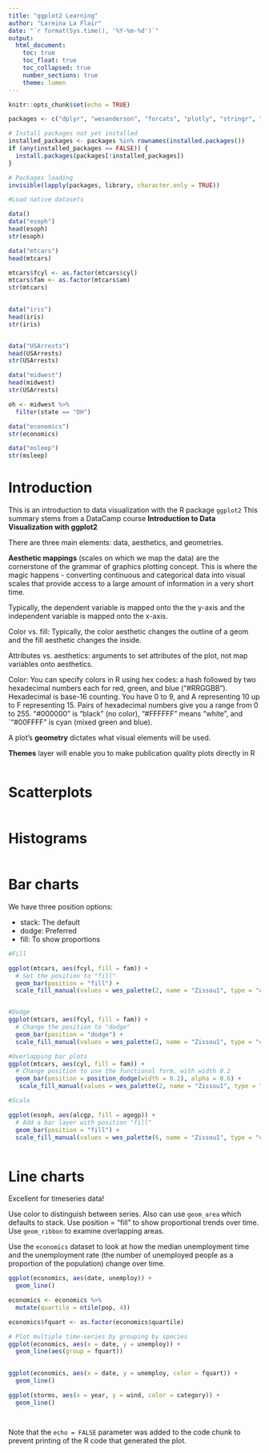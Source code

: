 ```yaml
---
title: "ggplot2 Learning"
author: "Lareina La Flair"
date: "`r format(Sys.time(), '%Y-%m-%d')`"
output: 
  html_document:
    toc: true
    toc_float: true
    toc_collapsed: true
    number_sections: true
    theme: lumen
---
```


```r
knitr::opts_chunk$set(echo = TRUE)

packages <- c("dplyr", "wesanderson", "forcats", "plotly", "stringr", "tidyr", "data.table", "purrr")

# Install packages not yet installed
installed_packages <- packages %in% rownames(installed.packages())
if (any(installed_packages == FALSE)) {
  install.packages(packages[!installed_packages])
}

# Packages loading
invisible(lapply(packages, library, character.only = TRUE))

#Load native datasets

data()
data("esoph")
head(esoph)
str(esoph)

data("mtcars")
head(mtcars)

mtcars$fcyl <- as.factor(mtcars$cyl)
mtcars$fam <- as.factor(mtcars$am)
str(mtcars)

 
data("iris")
head(iris)
str(iris)


data("USArrests")
head(USArrests)
str(USArrests)

data("midwest")
head(midwest)
str(USArrests)

oh <- midwest %>% 
  filter(state == "OH")

data("economics")
str(economics)

data("msleep")
str(msleep)

```

# Introduction

This is an introduction to data visualization with the R package `ggplot2` This summary stems from a DataCamp course **Introduction to Data Visualization with ggplot2**

There are three main elements: data, aesthetics, and geometries.

**Aesthetic mappings** (scales on which we map the data) are the cornerstone of the grammar of graphics plotting concept. This is where the magic happens - converting continuous and categorical data into visual scales that provide access to a large amount of information in a very short time.

Typically, the dependent variable is mapped onto the the y-axis and the independent variable is mapped onto the x-axis.

Color vs. fill: Typically, the color aesthetic changes the outline of a geom and the fill aesthetic changes the inside.

Attributes vs. aesthetics: arguments to set attributes of the plot, not map variables onto aesthetics.

Color: You can specify colors in R using hex codes: a hash followed by two hexadecimal numbers each for red, green, and blue ("#RRGGBB"). Hexadecimal is base-16 counting. You have 0 to 9, and A representing 10 up to F representing 15. Pairs of hexadecimal numbers give you a range from 0 to 255. "#000000" is "black" (no color), "#FFFFFF" means "white", and `"#00FFFF" is cyan (mixed green and blue).

A plot’s **geometry** dictates what visual elements will be used.

**Themes** layer will enable you to make publication quality plots directly in R




```r
```

# Scatterplots


```r
```

# Histograms



```r


```

# Bar charts

We have three position options:

- stack: The default
- dodge: Preferred
- fill: To show proportions


```r

#Fill

ggplot(mtcars, aes(fcyl, fill = fam)) +
  # Set the position to "fill"
  geom_bar(position = "fill") +  
  scale_fill_manual(values = wes_palette(2, name = "Zissou1", type = "continuous"))


#Dodge
ggplot(mtcars, aes(fcyl, fill = fam)) +
  # Change the position to "dodge"
  geom_bar(position = "dodge") +
  scale_fill_manual(values = wes_palette(2, name = "Zissou1", type = "continuous"))

#Overlapping bar plots
ggplot(mtcars, aes(cyl, fill = fam)) +
  # Change position to use the functional form, with width 0.2
  geom_bar(position = position_dodge(width = 0.2), alpha = 0.6) +
   scale_fill_manual(values = wes_palette(2, name = "Zissou1", type = "continuous"))

#Scale

ggplot(esoph, aes(alcgp, fill = agegp)) +
  # Add a bar layer with position "fill"
  geom_bar(position = "fill") +
  scale_fill_manual(values = wes_palette(6, name = "Zissou1", type = "continuous"))



```

# Line charts

Excellent for timeseries data!

Use color to distinguish between series. Also can use `geom_area` which defaults to stack. Use position = "fill" to show proportional trends over time. Use `geom_ribbon` to examine overlapping areas.

Use the `economics` dataset to look at how the median unemployment time and the unemployment rate (the number of unemployed people as a proportion of the population) change over time.

```r

ggplot(economics, aes(date, unemploy)) +
  geom_line()

economics <- economics %>% 
  mutate(quartile = ntile(pop, 4))

economics$fquart <- as.factor(economics$quartile)

# Plot multiple time-series by grouping by species
ggplot(economics, aes(x = date, y = unemploy)) +
  geom_line(aes(group = fquart))

    
ggplot(economics, aes(x = date, y = unemploy, color = fquart)) +
  geom_line()

ggplot(storms, aes(x = year, y = wind, color = category)) +
  geom_line()



```


```r


```

Note that the `echo = FALSE` parameter was added to the code chunk to prevent printing of the R code that generated the plot.
